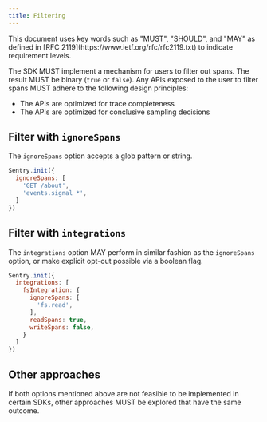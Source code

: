 ```yaml
---
title: Filtering
---
```


<Alert level="info">
  This document uses key words such as "MUST", "SHOULD", and "MAY" as defined in [RFC 2119](https://www.ietf.org/rfc/rfc2119.txt) to indicate requirement levels.
</Alert>

The SDK MUST implement a mechanism for users to filter out spans.
The result MUST be binary (`true` or `false`).
Any APIs exposed to the user to filter spans MUST adhere to the following design principles:

- The APIs are optimized for trace completeness
- The APIs are optimized for conclusive sampling decisions

## Filter with `ignoreSpans`

The `ignoreSpans` option accepts a glob pattern or string.

```js
Sentry.init({
  ignoreSpans: [
    'GET /about',
    'events.signal *',
  ]
})
```

## Filter with `integrations`

The `integrations` option MAY perform in similar fashion as the `ignoreSpans` option, or make explicit opt-out possible via a boolean flag.

```js
Sentry.init({
  integrations: [
    fsIntegration: {
      ignoreSpans: [
        'fs.read',
      ],
      readSpans: true,
      writeSpans: false,
    }
  ]
})
```

## Other approaches

If both options mentioned above are not feasible to be implemented in certain SDKs, other approaches MUST be explored that have the same outcome.
